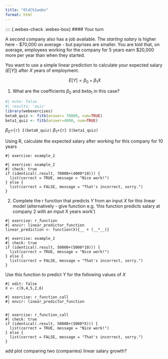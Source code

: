 ```yaml
---
title: "OldCh1webx"
format: html
---
```



:::: {.webex-check .webex-box}
#### Your turn

A second company also has a job available. The *starting salary* is
higher here - \$70,000 on average - but payrises are smaller. You are
told that, on average, employees working for the company for 5 years
earn \$20,000 more per year than when they started.

You want to use a simple linear prediction to calculate your expected
salary ($E[Y]$) after $X$ years of employment.

$$
E[Y] = \beta_0 + \beta_1 X
$$

1.  What are the coefficients $\beta_0$ and $beta_1$ in this case?

```r
#| echo: false
#| results: 'asis'
library(webexercises)
beta0_quiz <- fitb(answer= 70000, num=TRUE)
beta1_quiz <- fitb(answer=4000, num=TRUE)
```

$\beta_0 =$`{r} I(beta0_quiz)` $\beta_1 =$`{r} I(beta1_quiz)`

Using R, calculate the expected salary after working for this company
for 10 years

```webr
#| exercise: example_2

```

```webr
#| exercise: example_2
#| check: true
if (identical(.result, 70000+(4000*10))) {
  list(correct = TRUE, message = "Nice work!")
} else {
  list(correct = FALSE, message = "That's incorrect, sorry.")
}
```

2.  Complete the r function that predicts $Y$ from an input $X$ for this
    linear model (alternatively - give function e.g. 'this function
    predicts salary at company 2 with an input X years work')

```webr
#| exercise: r_function
#| envir: linear_predictor_function
linear_prediction <- function(X){__ + (__*__)}
```

```webr
#| exercise: example_2
#| check: true
if (identical(.result, 50000+(5000*10))) {
  list(correct = TRUE, message = "Nice work!")
} else {
  list(correct = FALSE, message = "That's incorrect, sorry.")
}
```

Use this function to predict $Y$ for the following values of $X$

```webr
#| edit: false
X <- c(9,4,5,2,6)
```

```webr
#| exercise: r_function_call
#| envir: linear_predictor_function


```

```webr
#| exercise: r_function_call
#| check: true
if (identical(.result, 50000+(5000*X))) {
  list(correct = TRUE, message = "Nice work!")
} else {
  list(correct = FALSE, message = "That's incorrect, sorry.")
}
```

::: ToDo
add plot comparing two (companies) linear salary growth?
:::